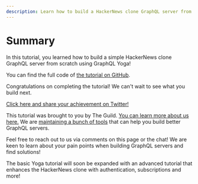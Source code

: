 ```yaml
---
description: Learn how to build a HackerNews clone GraphQL server from scratch using GraphQL Yoga!
---
```


# Summary

In this tutorial, you learned how to build a simple HackerNews clone GraphQL server from scratch
using GraphQL Yoga!

You can find the full code of
[the tutorial on GitHub](https://github.com/dotansimha/graphql-yoga/tree/main/examples/tutorial).

Congratulations on completing the tutorial! We can't wait to see what you build next.

[Click here and share your achievement on Twitter!](https://twitter.com/intent/tweet?text=I%20just%20finished%20the%20%23GraphQL%20Yoga%20HackerNews%20clone%20tutorial%20by%20%40TheGuildDev%20https%3A//www.graphql-yoga.com/tutorial)

This tutorial was brought to you by The Guild.
[You can learn more about us here.](https://the-guild.dev/about-us) We are
[maintaining a bunch of tools](https://the-guild.dev/#platform) that can help you build better
GraphQL servers.

Feel free to reach out to us via comments on this page or the chat! We are keen to learn about your
pain points when building GraphQL servers and find solutions!

The basic Yoga tutorial will soon be expanded with an advanced tutorial that enhances the HackerNews
clone with authentication, subscriptions and more!
